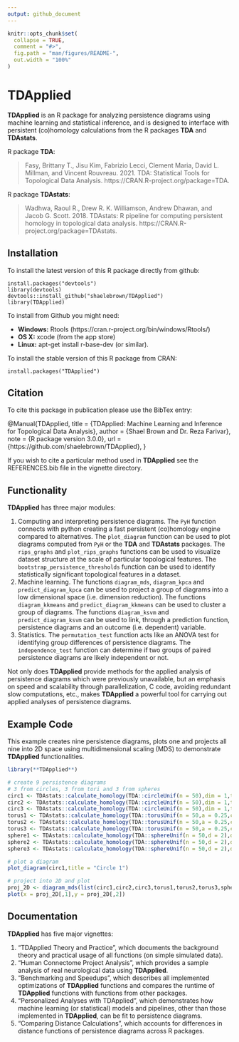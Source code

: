 ```yaml
---
output: github_document
---
```


<!-- README.md is generated from README.Rmd. Please edit that file -->

```r
knitr::opts_chunk$set(
  collapse = TRUE,
  comment = "#>",
  fig.path = "man/figures/README-",
  out.width = "100%"
)
```

# **TDApplied**

<!-- badges: start -->
<!-- badges: end -->

**TDApplied** is an R package for analyzing persistence diagrams using machine learning and statistical inference, and is designed to interface with persistent (co)homology calculations from the R packages **TDA** and **TDAstats**.

R package **TDA**:

> Fasy, Brittany T., Jisu Kim, Fabrizio Lecci, Clement Maria, David L. Millman, and Vincent Rouvreau. 2021. TDA: Statistical Tools for Topological Data Analysis. https://CRAN.R-project.org/package=TDA.

R package **TDAstats**:

> Wadhwa, Raoul R., Drew R. K. Williamson, Andrew Dhawan, and Jacob G. Scott. 2018. TDAstats: R pipeline for computing persistent homology in topological data analysis. https://CRAN.R-project.org/package=TDAstats.

## Installation

To install the latest version of this R package directly from github:

    install.packages("devtools")
    library(devtools)
    devtools::install_github("shaelebrown/TDApplied")
    library(TDApplied)

To install from Github you might need: 

- **Windows:** Rtools (https://cran.r-project.org/bin/windows/Rtools/)
- **OS X:** xcode (from the app store)
- **Linux:** apt-get install r-base-dev (or similar).

To install the stable version of this R package from CRAN:

    install.packages("TDApplied")

## Citation

To cite this package in publication please use the BibTex entry:

@Manual{TDApplied,
    title = {TDApplied: Machine Learning and Inference for Topological Data Analysis},
    author = {Shael Brown and Dr. Reza Farivar},
    note = {R package version 3.0.0},
    url = {https://github.com/shaelebrown/TDApplied},
  }
  
If you wish to cite a particular method used in **TDApplied** see the REFERENCES.bib file in the vignette directory.

## Functionality

**TDApplied** has three major modules:

1. Computing and interpreting persistence diagrams. The `PyH` function connects with python creating a fast persistent (co)homology engine compared to alternatives. The `plot_diagram` function can be used to plot diagrams computed from `PyH` or the **TDA** and **TDAstats** packages. The `rips_graphs` and `plot_rips_graphs` functions can be used to visualize dataset structure at the scale of particular topological features. The `bootstrap_persistence_thresholds` function can be used to identify statistically significant topological features in a dataset.
2. Machine learning. The functions `diagram_mds`, `diagram_kpca` and `predict_diagram_kpca` can be used to project a group of diagrams into a low dimensional space (i.e. dimension reduction). The functions `diagram_kkmeans` and `predict_diagram_kkmeans` can be used to cluster a group of diagrams. The functions `diagram_ksvm` and `predict_diagram_ksvm` can be used to link, through a prediction function, persistence diagrams and an outcome (i.e. dependent) variable.
3. Statistics. The `permutation_test` function acts like an ANOVA test for identifying group differences of persistence diagrams. The `independence_test` function can determine if two groups of paired persistence diagrams are likely independent or not.

Not only does **TDApplied** provide methods for the applied analysis of persistence diagrams which were previously unavailable, but an emphasis on speed and scalability through parallelization, C code, avoiding redundant slow computations, etc., makes **TDApplied** a powerful tool for carrying out applied analyses of persistence diagrams.

## Example Code

This example creates nine persistence diagrams, plots one and projects all nine into 2D space using multidimensional scaling (MDS) to demonstrate **TDApplied** functionalities.

```r
library(**TDApplied**)

# create 9 persistence diagrams
# 3 from circles, 3 from tori and 3 from spheres
circ1 <- TDAstats::calculate_homology(TDA::circleUnif(n = 50),dim = 1,threshold = 1)
circ2 <- TDAstats::calculate_homology(TDA::circleUnif(n = 50),dim = 1,threshold = 1)
circ3 <- TDAstats::calculate_homology(TDA::circleUnif(n = 50),dim = 1,threshold = 1)
torus1 <- TDAstats::calculate_homology(TDA::torusUnif(n = 50,a = 0.25,c = 1),dim = 1,threshold = 1)
torus2 <- TDAstats::calculate_homology(TDA::torusUnif(n = 50,a = 0.25,c = 1),dim = 1,threshold = 1)
torus3 <- TDAstats::calculate_homology(TDA::torusUnif(n = 50,a = 0.25,c = 1),dim = 1,threshold = 1)
sphere1 <- TDAstats::calculate_homology(TDA::sphereUnif(n = 50,d = 2),dim = 1,threshold = 1)
sphere2 <- TDAstats::calculate_homology(TDA::sphereUnif(n = 50,d = 2),dim = 1,threshold = 1)
sphere3 <- TDAstats::calculate_homology(TDA::sphereUnif(n = 50,d = 2),dim = 1,threshold = 1)

# plot a diagram
plot_diagram(circ1,title = "Circle 1")

# project into 2D and plot
proj_2D <- diagram_mds(list(circ1,circ2,circ3,torus1,torus2,torus3,sphere1,sphere2,sphere3),dim = 1,k = 2)
plot(x = proj_2D[,1],y = proj_2D[,2])
```

## Documentation

**TDApplied** has five major vignettes:

1. "TDApplied Theory and Practice", which documents the background theory and practical usage of all functions (on simple simulated data).
2. "Human Connectome Project Analysis", which provides a sample analysis of real neurological data using **TDApplied**.
3. "Benchmarking and Speedups", which describes all implemented optimizations of **TDApplied** functions and compares the runtime of **TDApplied** functions with functions from other packages.
4. "Personalized Analyses with TDApplied", which demonstrates how machine learning (or statistical) models and pipelines, other than those implemented in **TDApplied**, can be fit to persistence diagrams.
5. "Comparing Distance Calculations", which accounts for differences in distance functions of persistence diagrams across R packages.
